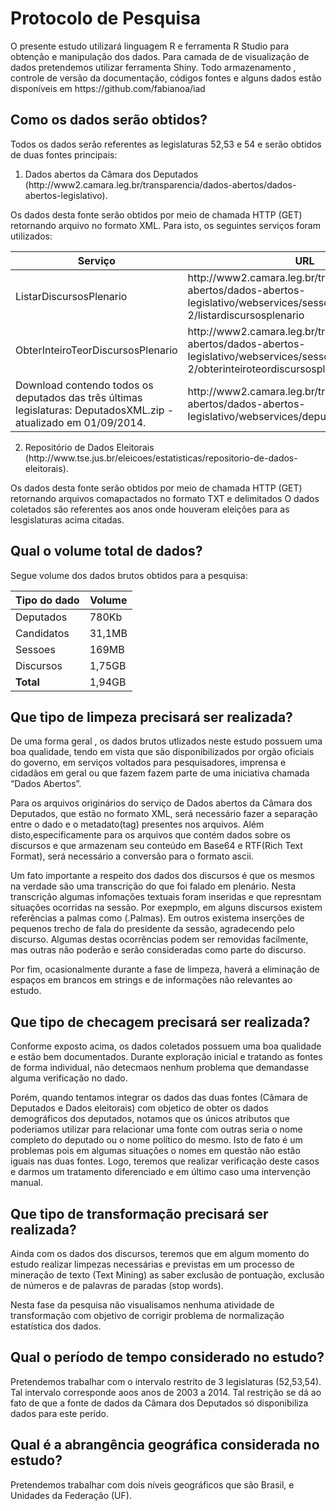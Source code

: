 Protocolo de Pesquisa
====================

O presente estudo utilizará linguagem R e ferramenta R Studio para obtenção  e manipulação dos dados. Para camada de de visualização de 
dados pretendemos utilizar ferramenta Shiny.
Todo armazenamento , controle de versão da documentação, códigos fontes e alguns dados  estão  disponíveis em https://github.com/fabianoa/iad  


Como os dados serão obtidos?
---------------------

Todos os dados serão referentes as legislaturas 52,53 e 54 e serão obtidos de duas fontes principais:

1. Dados abertos da Câmara dos Deputados  (http://www2.camara.leg.br/transparencia/dados-abertos/dados-abertos-legislativo).

 Os dados desta fonte serão obtidos por meio de chamada HTTP (GET) retornando arquivo no formato XML. Para isto, os seguintes serviços foram utilizados:
    
 
 Serviço  | URL 
------------- | -------------
ListarDiscursosPlenario | http://www2.camara.leg.br/transparencia/dados-abertos/dados-abertos-legislativo/webservices/sessoesreunioes-2/listardiscursosplenario
ObterInteiroTeorDiscursosPlenario  | http://www2.camara.leg.br/transparencia/dados-abertos/dados-abertos-legislativo/webservices/sessoesreunioes-2/obterinteiroteordiscursosplenario
Download contendo todos os deputados das três últimas legislaturas: DeputadosXML.zip - atualizado em 01/09/2014. |  http://www2.camara.leg.br/transparencia/dados-abertos/dados-abertos-legislativo/webservices/deputados/deputados
 
2. Repositório de Dados Eleitorais (http://www.tse.jus.br/eleicoes/estatisticas/repositorio-de-dados-eleitorais).
  
  Os dados desta fonte serão obtidos por meio de chamada HTTP (GET) retornando arquivos comapactados no formato TXT e delimitados O dados coletados são  referentes aos anos onde houveram eleições para  as lesgislaturas acima citadas.
  
   

Qual o volume total de dados?
---------------------

Segue volume dos dados brutos obtidos para a pesquisa:

Tipo do dado  | Volume 
------------- | -------------
Deputados | 780Kb
Candidatos | 31,1MB
Sessoes |  169MB
Discursos | 1,75GB
**Total**| 1,94GB


Que tipo de limpeza precisará ser realizada?
---------------------

De uma forma geral , os dados brutos utlizados neste estudo possuem uma boa qualidade, tendo em vista que  são disponibilizados por orgão oficiais do governo, em serviços voltados para 
pesquisadores, imprensa e cidadãos em geral ou que fazem fazem parte de uma iniciativa chamada "Dados Abertos".

Para os arquivos originários do serviço de Dados abertos da Câmara dos Deputados, que estão no formato XML, será necessário fazer a separação entre o dado e o metadato(tag) presentes nos arquivos. Além disto,especificamente para os arquivos que  contém dados sobre os discursos e que  armazenam seu  conteúdo em Base64 e RTF(Rich Text Format),  será necessário a conversão para o formato ascii.

Um fato importante a respeito dos dados dos discursos é que os mesmos na verdade são uma transcrição do que foi falado em plenário. Nesta transcrição algumas infomações textuais foram inseridas  e que represntam situações ocorridas na sessão. Por exepmplo, em alguns discursos existem  referências a palmas como (.Palmas). Em outros existema inserções de pequenos trecho de fala do presidente da sessão, agradecendo pelo discurso. Algumas destas  ocorrências podem ser removidas facilmente, mas  outras não poderão e serão consideradas como parte do discurso.

Por fim, ocasionalmente durante a fase de limpeza, haverá a eliminação de espaços em brancos em strings e  de informações não relevantes ao estudo.

Que tipo de checagem precisará ser realizada?
---------------------

Conforme  exposto acima, os dados coletados possuem uma boa qualidade e estão  bem documentados. Durante exploração inicial e tratando as fontes de forma individual, não
detecmaos nenhum problema que demandasse alguma verificação no dado.

Porém, quando tentamos integrar os dados das duas fontes (Câmara de Deputados e Dados eleitorais) com objetico de obter os dados demográficos dos deputados, notamos  que os únicos atributos que poderiamos utilizar para relacionar uma fonte com outras seria o nome completo do deputado ou o nome político do mesmo.
Isto de fato é um problemas pois em algumas situações o nomes em questão não estão iguais nas duas fontes. Logo, teremos que realizar verificação deste casos e darmos um tratamento diferenciado e em último caso uma intervenção  manual.


Que tipo de transformação precisará ser realizada?
---------------------


Ainda com os dados dos discursos, teremos que em algum momento do estudo realizar limpezas necessárias e previstas em um  processo de mineração de texto (Text Mining) as saber
exclusão de pontuação, exclusão de números e de palavras de paradas (stop words).

Nesta fase da pesquisa não visualisamos nenhuma atividade de transformação com objetivo de corrigir problema de normalização estatística dos dados.



Qual o período de tempo considerado no estudo?
---------------------

Pretendemos trabalhar com o intervalo restrito de 3 legislaturas (52,53,54). Tal intervalo corresponde aoos anos de  2003 a 2014. Tal restrição se dá ao fato
de que a fonte de dados da Câmara dos Deputados só disponibiliza dados para este perído.

Qual é a abrangência geográfica considerada no estudo?
---------------------

Pretendemos trabalhar com dois  níveis geográficos que são Brasil, e Unidades da Federação (UF).
